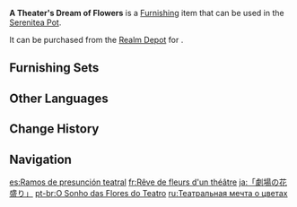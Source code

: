 {{Furnishing Infobox
|id             = 373209
|image          = Item A Theater's Dream of Flowers.png
|category       = Landscape
|subcategory    = Terrace
|quality        = 4
|adeptal_energy = 30
|load           = 95
|reduced_load   = 71
|description    = Clusters of [[Padisarah]]s bloom in elegant flower hedges, their noble and pristine colors swaying in the wind. The [[Zubayr Theater]] only puts out these significant displays during important festivals and performances...<br>According to [[Paimon]]'s description, [[Tubby]] did her best to recreate the shape of the flower hedges. Though these are not true Padisarahs, they are magnificent enough to make Paimon happy.
|mention        = Paimon;Tubby
|blueprint      = 
|source1        = [[Realm Depot]]
}}
'''A Theater's Dream of Flowers''' is a [[Furnishing]] item that can be used in the [[Serenitea Pot]].

It can be purchased from the [[Realm Depot]] for {{Item|Realm Currency|30|x=120}}.

==Furnishing Sets==
{{Craft Usage|type=Furnishing Set}}

==Other Languages==
{{Other Languages
|en      = A Theater's Dream of Flowers
|zhs     = 「剧场的琼片丛簇」
|zhs_rm  = "Jùchǎng de Qióngpiàn Cóngcù"
|zht     = 「劇場的瓊片叢簇」
|zht_rm  = "Jùcháng de Qióngpiàn Cóngcù"
|zh_tl   = 
|ja      = 「劇場の花盛り」
|ja_rm   = "Gekijou no Hanazakari"
|ja_tl   = "The Flourishing of Flowers in the Theater"
|ko      = 「극장 옆 꽃잎들의 모임」
|ko_rm   = "Geukjjang Yeop Kkonnipdeurui Moim"
|ko_tl   = "A Gathering of Flower Petals Beside the Theater"
|es      = Ramos de presunción teatral
|es_tl   = Bouquets of Theatrical Presumption
|fr      = Rêve de fleurs d'un théâtre
|fr_tl   = A Theater's Dream of Flowers
|ru      = Театральная мечта о цветах
|ru_tl   = Theatrical Dream of Flowers
|th      = "พุ่มบุปผาแห่งโรงละคร"
|th_rm   = "Phum Buppha haeng Rong-la-khon"
|th_tl   = 
|vi      = Vườn Hoa Của Nhà Hát
|vi_tl   = 
|de      = „Ein Blumenmeer im Theater“
|de_tl   = "A Sea of Flowers in the Theater"
|id      = Teater Mimpi Terkembang
|id_tl   = Developed Dream Theater
|pt      = O Sonho das Flores do Teatro
|pt_tl   = 
|tr      = Bir Tiyatronun Çiçek Rüyası
|tr_tl   = 
|it      = Il sogno floreale del teatro
|it_tl   = The Theater's Floral Dream
}}

==Change History==
{{Change History|3.2}}

==Navigation==
{{Furnishing Navbox|exterior}}

[[es:Ramos de presunción teatral]]
[[fr:Rêve de fleurs d'un théâtre]]
[[ja:「劇場の花盛り」]]
[[pt-br:O Sonho das Flores do Teatro]]
[[ru:Театральная мечта о цветах]]